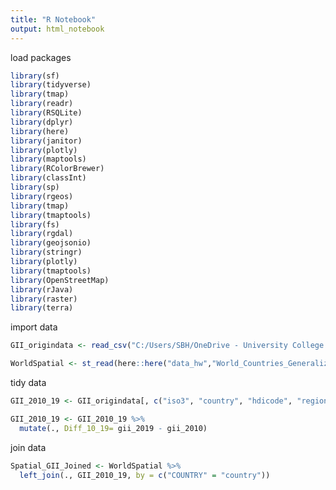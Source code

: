 ```yaml
---
title: "R Notebook"
output: html_notebook
---
```


load packages
```r
library(sf)
library(tidyverse)
library(tmap)
library(readr)
library(RSQLite)
library(dplyr)
library(here)
library(janitor)
library(plotly)
library(maptools)
library(RColorBrewer)
library(classInt)
library(sp)
library(rgeos)
library(tmap)
library(tmaptools)
library(fs)
library(rgdal)
library(geojsonio)
library(stringr)
library(plotly)
library(tmaptools)
library(OpenStreetMap)
library(rJava)
library(raster)
library(terra)
```


import data
```r
GII_origindata <- read_csv("C:/Users/SBH/OneDrive - University College London/#CASA0005__GeographicInformationSystemsAndScience/Week4/data_hw/HDR21-22_Composite_indices_complete_time_series.csv")

WorldSpatial <- st_read(here::here("data_hw","World_Countries_Generalized","World_Countries_Generalized.shp"))

```
tidy data
```r
GII_2010_19 <- GII_origindata[, c("iso3", "country", "hdicode", "region", "gii_2010", "gii_2019")]

GII_2010_19 <- GII_2010_19 %>%
  mutate(., Diff_10_19= gii_2019 - gii_2010)
```

join data
```r
Spatial_GII_Joined <- WorldSpatial %>%
  left_join(., GII_2010_19, by = c("COUNTRY" = "country"))

```







